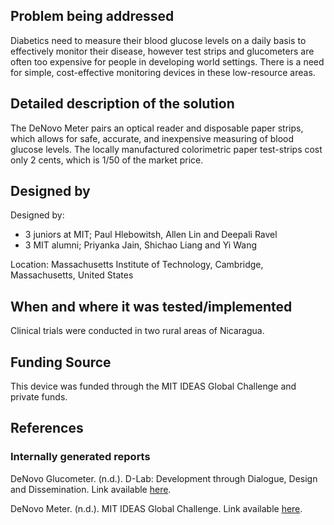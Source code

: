 {{Medical Device
|Health Topic=Type II Diabetes 
|Classification=Diagnosis
|Scope=Clinical trial
|Location=South America
|Image=Denovo.jpg
}}
<!-- Please make sure to use the format provided below for consistency between all devices. -->
==Problem being addressed==
Diabetics need to measure their blood glucose levels on a daily basis to effectively monitor their disease, however test strips and glucometers are often too expensive for people in developing world settings.  There is a need for simple, cost-effective monitoring devices in these low-resource areas.

==Detailed description of the solution==
The DeNovo Meter pairs an optical reader and disposable paper strips, which allows for safe, accurate, and inexpensive measuring of blood glucose levels. The locally manufactured colorimetric paper test-strips cost only 2 cents, which is 1/50 of the market price. 

==Designed by==
Designed by:
*3 juniors at MIT; Paul Hlebowitsh, Allen Lin and Deepali Ravel
*3 MIT alumni; Priyanka Jain, Shichao Liang and Yi Wang
Location: Massachusetts Institute of Technology, Cambridge, Massachusetts, United States

==When and where it was tested/implemented ==
Clinical trials were conducted in two rural areas of Nicaragua.

==Funding Source==
This device was funded through the MIT IDEAS Global Challenge and private funds.

==References==
===Internally generated reports===
DeNovo Glucometer. (n.d.). D-Lab: Development through Dialogue, Design and Dissemination. Link available [http://d-lab.mit.edu/projects/150/denovo-glucometer here].

DeNovo Meter. (n.d.). MIT IDEAS Global Challenge. Link available [http://globalchallenge.mit.edu/teams/view/50 here].

<!-- Add relevant categories, such as [[Category:HIV]] or [[Category:Malaria]] below this line -->